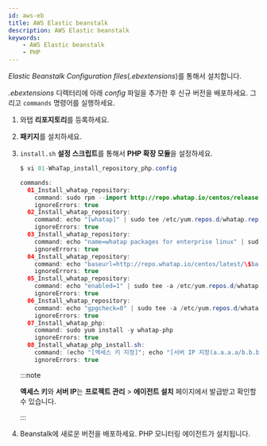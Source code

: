 ```yaml
---
id: aws-eb
title: AWS Elastic beanstalk
description: AWS Elastic beanstalk
keywords:
    - AWS Elastic beanstalk
    - PHP
---
```


*Elastic Beanstalk Configuration files*(*.ebextensions*)를 통해서 설치합니다. 

*.ebextensions* 디렉터리에 아래 *config* 파일을 추가한 후 신규 버전을 배포하세요. 그리고 `commands` 명령어를 실행하세요.
 
1. 와탭 **리포지토리**를 등록하세요. 

1. **패키지**를 설치하세요.

1. `install.sh` **설정 스크립트**를 통해서 **PHP 확장 모듈**을 설정하세요.

    ```java title=SH
    $ vi 01-WhaTap_install_repository_php.config

    commands:
      01_Install_whatap_repository:
        command: sudo rpm --import http://repo.whatap.io/centos/release.gpg
        ignoreErrors: true
      02_Install_whatap_repository:
        command: echo "[whatap]" | sudo tee /etc/yum.repos.d/whatap.repo > /dev/null
        ignoreErrors: true
      03_Install_whatap_repository:
        command: echo "name=whatap packages for enterprise linux" | sudo tee -a /etc/yum.repos.d/whatap.repo > /dev/null
        ignoreErrors: true
      04_Install_whatap_repository:
        command: echo "baseurl=http://repo.whatap.io/centos/latest/\$basearch" | sudo tee -a /etc/yum.repos.d/whatap.repo > /dev/null
        ignoreErrors: true
      05_Install_whatap_repository:
        command: echo "enabled=1" | sudo tee -a /etc/yum.repos.d/whatap.repo > /dev/null
        ignoreErrors: true
      06_Install_whatap_repository:
        command: echo "gpgcheck=0" | sudo tee -a /etc/yum.repos.d/whatap.repo > /dev/null
        ignoreErrors: true
      07_Install_whatap_php:
        command: sudo yum install -y whatap-php
        ignoreErrors: true
      08_Install_whatap_php_install.sh:
        command: (echo "[액세스 키 지정]"; echo "[서버 IP 지정(a.a.a.a/b.b.b.b)")| sudo /usr/whatap/php/install.sh
        ignoreErrors: true
    ```

    :::note

    **액세스 키**와 **서버 IP**는 **프로젝트 관리** > **에이전트 설치** 페이지에서 발급받고 확인할 수 있습니다.

    :::

1. Beanstalk에 새로운 버전을 배포하세요. PHP 모니터링 에이전트가 설치됩니다.